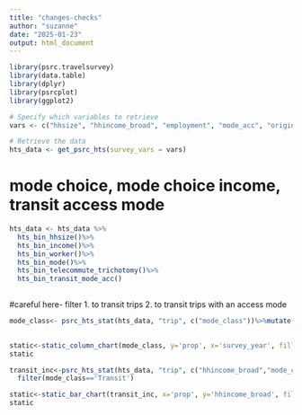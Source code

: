 ```yaml
---
title: "changes-checks"
author: "suzanne"
date: "2025-01-23"
output: html_document
---
```

```r
library(psrc.travelsurvey)
library(data.table)
library(dplyr)
library(psrcplot)
library(ggplot2)

# Specify which variables to retrieve
vars <- c("hhsize", "hhincome_broad", "employment", "mode_acc", "origin_purpose", "dest_purpose", "mode_class", "workplace", "telecommute_freq", "mode_characterization", "worker")

# Retrieve the data
hts_data <- get_psrc_hts(survey_vars = vars)
```


# mode choice, mode choice income, transit access mode
```r
hts_data <- hts_data %>% 
  hts_bin_hhsize()%>%
  hts_bin_income()%>%
  hts_bin_worker()%>%
  hts_bin_mode()%>%
  hts_bin_telecommute_trichotomy()%>%
  hts_bin_transit_mode_acc()
  

```
#careful here- filter 1. to transit trips 2. to transit trips with an access mode    
```r
mode_class<- psrc_hts_stat(hts_data, "trip", c("mode_class"))%>%mutate(survey_year=as.integer(survey_year))
  

```
        
                          
```r
static<-static_column_chart(mode_class, y='prop', x='survey_year', fill='mode_class', pos='stack' )
static
```


```r
transit_inc<-psrc_hts_stat(hts_data, "trip", c("hhincome_broad","mode_class" ))%>%mutate(survey_year=as.integer(survey_year))%>%filter(survey_year==2023)%>%
  filter(mode_class=='Transit')

```

```r
static<-static_bar_chart(transit_inc, x='prop', y='hhincome_broad', fill='mode_class', moe='prop_moe')
static
```


